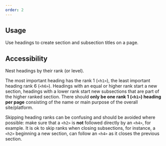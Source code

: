 ```yaml
---
order: 2
---
```


## Usage

Use headings to create section and subsection titles on a page.

## Accessibility

Nest headings by their rank (or level).

The most important heading has the rank 1 (`<h1>`), the least important heading rank 6 (`<h6>`). Headings with an equal or higher rank start a new section, headings with a lower rank start new subsections that are part of the higher ranked section. There should **only be one rank 1 (`<h1>`) heading per page** consisting of the name or main purpose of the overall site/platform.

Skipping heading ranks can be confusing and should be avoided where possible: make sure that a `<h2>` is **not** followed directly by an `<h4>`, for example. It is ok to skip ranks when closing subsections, for instance, a `<h2>` beginning a new section, can follow an `<h4>` as it closes the previous section.
